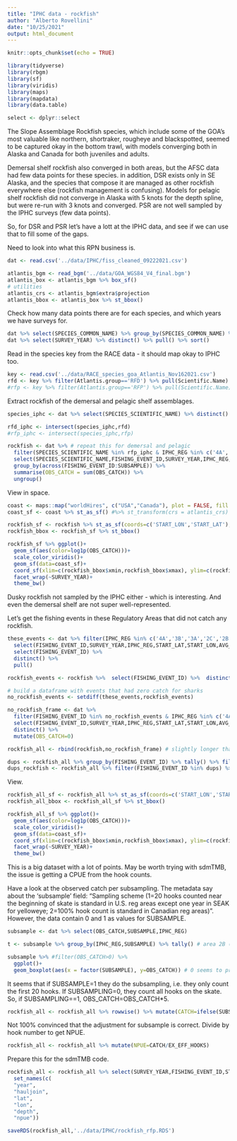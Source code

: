```yaml
---
title: "IPHC data - rockfish"
author: "Alberto Rovellini"
date: "10/25/2021"
output: html_document
---
```


```r
knitr::opts_chunk$set(echo = TRUE)
```

```r
library(tidyverse)
library(rbgm)
library(sf)
library(viridis)
library(maps)
library(mapdata)
library(data.table)
```

```r
select <- dplyr::select
```

The Slope Assemblage Rockfish species, which include some of the GOA's most valuable like northern, shortraker, rougheye and blackspotted, seemed to be captured okay in the bottom trawl, with models converging both in Alaska and Canada for both juveniles and adults.

Demersal shelf rockfish also converged in both areas, but the AFSC data had few data points for these species. in addition, DSR exists only in SE Alaska, and the species that compose it are managed as other rockfish everywhere else (rockfish management is confusing). Models for pelagic shelf rockfish did not converge in Alaska with 5 knots for the depth spline, but were re-run with 3 knots and converged. PSR are not well sampled by the IPHC surveys (few data points).

So, for DSR and PSR let's have a lott at the IPHC data, and see if we can use that to fill some of the gaps.

Need to look into what this RPN business is.
```r
dat <- read.csv('../data/IPHC/fiss_cleaned_09222021.csv')

atlantis_bgm <- read_bgm('../data/GOA_WGS84_V4_final.bgm')
atlantis_box <- atlantis_bgm %>% box_sf()
# utilities
atlantis_crs <- atlantis_bgm$extra$projection
atlantis_bbox <- atlantis_box %>% st_bbox()
```

Check how many data points there are for each species, and which years we have surveys for.
```r
dat %>% select(SPECIES_COMMON_NAME) %>% group_by(SPECIES_COMMON_NAME) %>% tally() %>% arrange(desc(n))
dat %>% select(SURVEY_YEAR) %>% distinct() %>% pull() %>% sort()
```

Read in the species key from the RACE data - it should map okay to IPHC too.
```r
key <- read.csv('../data/RACE_species_goa_Atlantis_Nov162021.csv')
rfd <- key %>% filter(Atlantis.group=='RFD') %>% pull(Scientific.Name) %>% unique()
#rfp <- key %>% filter(Atlantis.group=='RFP') %>% pull(Scientific.Name) %>% unique()
```

Extract rockfish of the demersal and pelagic shelf assemblages.
```r
species_iphc <- dat %>% select(SPECIES_SCIENTIFIC_NAME) %>% distinct() %>% arrange(SPECIES_SCIENTIFIC_NAME) %>%  pull()

rfd_iphc <- intersect(species_iphc,rfd)
#rfp_iphc <- intersect(species_iphc,rfp)

rockfish <- dat %>% # repeat this for demersal and pelagic
  filter(SPECIES_SCIENTIFIC_NAME %in% rfp_iphc & IPHC_REG %in% c('4A','3B','3A','2C','2B')) %>%
  select(SPECIES_SCIENTIFIC_NAME,FISHING_EVENT_ID,SURVEY_YEAR,IPHC_REG,START_LAT,START_LON,AVG_DEPTH_M,HOOKS_RETRIEVED,EX_EFF_HOOKS,SUBSAMPLE,OBS_CATCH) %>%
  group_by(across(FISHING_EVENT_ID:SUBSAMPLE)) %>%
  summarise(OBS_CATCH = sum(OBS_CATCH)) %>%
  ungroup()
```

View in space.
```r
coast <- maps::map("worldHires", c("USA","Canada"), plot = FALSE, fill = TRUE)
coast_sf <- coast %>% st_as_sf() #%>% st_transform(crs = atlantis_crs)

rockfish_sf <- rockfish %>% st_as_sf(coords=c('START_LON','START_LAT'),crs=4326)
rockfish_bbox <- rockfish_sf %>% st_bbox()

rockfish_sf %>% ggplot()+
  geom_sf(aes(color=log1p(OBS_CATCH)))+
  scale_color_viridis()+
  geom_sf(data=coast_sf)+
  coord_sf(xlim=c(rockfish_bbox$xmin,rockfish_bbox$xmax), ylim=c(rockfish_bbox$ymin,rockfish_bbox$ymax))+
  facet_wrap(~SURVEY_YEAR)+
  theme_bw()
```

Dusky rockfish not sampled by the IPHC either - which is interesting. And even the demersal shelf are not super well-represented. 

Let's get the fishing events in these Regulatory Areas that did not catch any rockfish.
```r
these_events <- dat %>% filter(IPHC_REG %in% c('4A','3B','3A','2C','2B')) %>%
  select(FISHING_EVENT_ID,SURVEY_YEAR,IPHC_REG,START_LAT,START_LON,AVG_DEPTH_M,HOOKS_RETRIEVED,EX_EFF_HOOKS,SUBSAMPLE,OBS_CATCH) %>% 
  select(FISHING_EVENT_ID) %>% 
  distinct() %>% 
  pull()

rockfish_events <- rockfish %>%  select(FISHING_EVENT_ID) %>%  distinct() %>% pull()

# build a dataframe with events that had zero catch for sharks
no_rockfish_events <- setdiff(these_events,rockfish_events)

no_rockfish_frame <- dat %>% 
  filter(FISHING_EVENT_ID %in% no_rockfish_events & IPHC_REG %in% c('4A','3B','3A','2C','2B')) %>% 
  select(FISHING_EVENT_ID,SURVEY_YEAR,IPHC_REG,START_LAT,START_LON,AVG_DEPTH_M,HOOKS_RETRIEVED,EX_EFF_HOOKS,SUBSAMPLE) %>% 
  distinct() %>%
  mutate(OBS_CATCH=0)

rockfish_all <- rbind(rockfish,no_rockfish_frame) # slightly longer than the sum of events, meaning that some events are duplicated. Explore below

dups <- rockfish_all %>% group_by(FISHING_EVENT_ID) %>% tally() %>% filter(n>1) %>% select(FISHING_EVENT_ID) %>% pull()
dups_rockfish <- rockfish_all %>% filter(FISHING_EVENT_ID %in% dups) %>% distinct() # weirdly, it picks up some differences between pairs of these, although they look the same. probably negligible difference
```

View.
```r
rockfish_all_sf <- rockfish_all %>% st_as_sf(coords=c('START_LON','START_LAT'),crs=4326)
rockfish_all_bbox <- rockfish_all_sf %>% st_bbox()

rockfish_all_sf %>% ggplot()+
  geom_sf(aes(color=log1p(OBS_CATCH)))+
  scale_color_viridis()+
  geom_sf(data=coast_sf)+
  coord_sf(xlim=c(rockfish_bbox$xmin,rockfish_bbox$xmax), ylim=c(rockfish_bbox$ymin,rockfish_bbox$ymax))+
  facet_wrap(~SURVEY_YEAR)+
  theme_bw()
```
This is a big dataset with a lot of points. May be worth trying with sdmTMB, the issue is getting a CPUE from the hook counts.

Have a look at the observed catch per subsampling. The metadata say about the 'subsample' field: "Sampling scheme (1=20 hooks counted near the beginning of skate is standard in U.S. reg areas except one year in SEAK for yelloweye; 2=100% hook count is standard in Canadian reg areas)". However, the data contain 0 and 1 as values for SUBSAMPLE.
```r
subsample <- dat %>% select(OBS_CATCH,SUBSAMPLE,IPHC_REG)

t <- subsample %>% group_by(IPHC_REG,SUBSAMPLE) %>% tally() # area 2B (Canada) seems to be the only area where there is a prevalence of 0, which I'd interpret as (no subsampling)

subsample %>% #filter(OBS_CATCH>0) %>% 
  ggplot()+
  geom_boxplot(aes(x = factor(SUBSAMPLE), y=OBS_CATCH)) # 0 seems to present higher catches, hinting that 0 means no subsampling
```

It seems that if SUBSAMPLE=1 they do the subsampling, i.e. they only count the first 20 hooks. If SUBSAMPLING=0, they count all hooks on the skate. So, if SUBSAMPLING==1, OBS_CATCH=OBS_CATCH*5.
```r
rockfish_all <- rockfish_all %>% rowwise() %>% mutate(CATCH=ifelse(SUBSAMPLE==1,OBS_CATCH*5,OBS_CATCH))
```

Not 100% convinced that the adjustment for subsample is correct. Divide by hook number to get NPUE.
```r
rockfish_all <- rockfish_all %>% mutate(NPUE=CATCH/EX_EFF_HOOKS)
```

Prepare this for the sdmTMB code.
```r
rockfish_all <- rockfish_all %>% select(SURVEY_YEAR,FISHING_EVENT_ID,START_LAT,START_LON,AVG_DEPTH_M,NPUE) %>% 
  set_names(c(
  "year",
  "hauljoin",
  "lat",
  "lon",
  "depth",
  "npue"))

saveRDS(rockfish_all,'../data/IPHC/rockfish_rfp.RDS')
```
